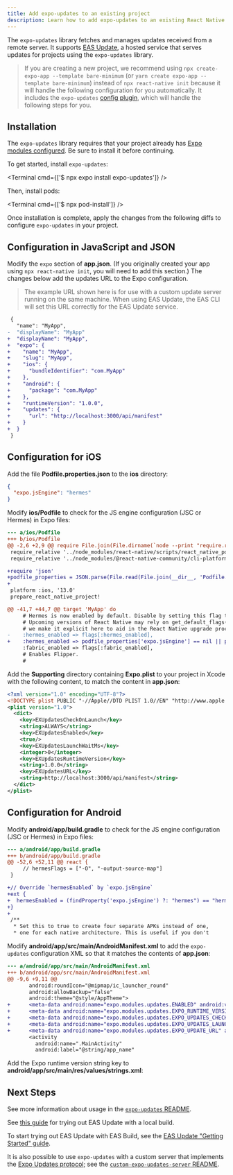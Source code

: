 ```yaml
---
title: Add expo-updates to an existing project
description: Learn how to add expo-updates to an existing React Native project.
---
```



The `expo-updates` library fetches and manages updates received from a remote server. It supports [EAS Update](/eas-update/introduction), a hosted service that serves updates for projects using the `expo-updates` library.

> If you are creating a new project, we recommend using `npx create-expo-app --template bare-minimum` (or `yarn create expo-app --template bare-minimum`) instead of `npx react-native init` because it will handle the following configuration for you automatically. It includes the `expo-updates` [config plugin](/config-plugins/introduction/), which will handle the following steps for you.

## Installation

The `expo-updates` library requires that your project already has [Expo modules configured](/bare/installing-expo-modules). Be sure to install it before continuing.

To get started, install `expo-updates`:

<Terminal cmd={['$ npx expo install expo-updates']} />

Then, install pods:

<Terminal cmd={['$ npx pod-install']} />

Once installation is complete, apply the changes from the following diffs to configure `expo-updates` in your project.

## Configuration in JavaScript and JSON

Modify the `expo` section of **app.json**. (If you originally created your app using `npx react-native init`, you will need to add this section.)
The changes below add the updates URL to the Expo configuration.

> The example URL shown here is for use with a custom update server running on the same machine. When using EAS Update, the EAS CLI will set this URL correctly for the EAS Update service.

```diff app.json
 {
   "name": "MyApp",
-  "displayName": "MyApp"
+  "displayName": "MyApp",
+  "expo": {
+    "name": "MyApp",
+    "slug": "MyApp",
+    "ios": {
+      "bundleIdentifier": "com.MyApp"
+    },
+    "android": {
+      "package": "com.MyApp"
+    },
+    "runtimeVersion": "1.0.0",
+    "updates": {
+      "url": "http://localhost:3000/api/manifest"
+    }
+  }
 }
```

## Configuration for iOS

Add the file **Podfile.properties.json** to the **ios** directory:

```json ios/Podfile.properties.json
{
  "expo.jsEngine": "hermes"
}
```

Modify **ios/Podfile** to check for the JS engine configuration (JSC or Hermes) in Expo files:

```diff ios/Podfile
--- a/ios/Podfile
+++ b/ios/Podfile
@@ -2,6 +2,9 @@ require File.join(File.dirname(`node --print "require.resolve('expo/package.json
 require_relative '../node_modules/react-native/scripts/react_native_pods'
 require_relative '../node_modules/@react-native-community/cli-platform-ios/native_modules'

+require 'json'
+podfile_properties = JSON.parse(File.read(File.join(__dir__, 'Podfile.properties.json'))) rescue {}
+
 platform :ios, '13.0'
 prepare_react_native_project!

@@ -41,7 +44,7 @@ target 'MyApp' do
     # Hermes is now enabled by default. Disable by setting this flag to false.
     # Upcoming versions of React Native may rely on get_default_flags(), but
     # we make it explicit here to aid in the React Native upgrade process.
-    :hermes_enabled => flags[:hermes_enabled],
+    :hermes_enabled => podfile_properties['expo.jsEngine'] == nil || podfile_properties['expo.jsEngine'] == 'hermes',
     :fabric_enabled => flags[:fabric_enabled],
     # Enables Flipper.
     #

```

Add the **Supporting** directory containing **Expo.plist** to your project in Xcode with the following content, to match the content in **app.json**:

```xml Expo.plist
<?xml version="1.0" encoding="UTF-8"?>
<!DOCTYPE plist PUBLIC "-//Apple//DTD PLIST 1.0//EN" "http://www.apple.com/DTDs/PropertyList-1.0.dtd">
<plist version="1.0">
  <dict>
    <key>EXUpdatesCheckOnLaunch</key>
    <string>ALWAYS</string>
    <key>EXUpdatesEnabled</key>
    <true/>
    <key>EXUpdatesLaunchWaitMs</key>
    <integer>0</integer>
    <key>EXUpdatesRuntimeVersion</key>
    <string>1.0.0</string>
    <key>EXUpdatesURL</key>
    <string>http://localhost:3000/api/manifest</string>
  </dict>
</plist>
```

## Configuration for Android

Modify **android/app/build.gradle** to check for the JS engine configuration (JSC or Hermes) in Expo files:

```diff android/app/build.gradle
--- a/android/app/build.gradle
+++ b/android/app/build.gradle
@@ -52,6 +52,11 @@ react {
     // hermesFlags = ["-O", "-output-source-map"]
 }

+// Override `hermesEnabled` by `expo.jsEngine`
+ext {
+  hermesEnabled = (findProperty('expo.jsEngine') ?: "hermes") == "hermes"
+}
+
 /**
  * Set this to true to create four separate APKs instead of one,
  * one for each native architecture. This is useful if you don't
```

Modify **android/app/src/main/AndroidManifest.xml** to add the `expo-updates` configuration XML so that it matches the contents of **app.json**:

```diff android/app/src/main/AndroidManifest.xml
--- a/android/app/src/main/AndroidManifest.xml
+++ b/android/app/src/main/AndroidManifest.xml
@@ -9,6 +9,11 @@
       android:roundIcon="@mipmap/ic_launcher_round"
       android:allowBackup="false"
       android:theme="@style/AppTheme">
+      <meta-data android:name="expo.modules.updates.ENABLED" android:value="true"/>
+      <meta-data android:name="expo.modules.updates.EXPO_RUNTIME_VERSION" android:value="@string/expo_runtime_version"/>
+      <meta-data android:name="expo.modules.updates.EXPO_UPDATES_CHECK_ON_LAUNCH" android:value="ALWAYS"/>
+      <meta-data android:name="expo.modules.updates.EXPO_UPDATES_LAUNCH_WAIT_MS" android:value="0"/>
+      <meta-data android:name="expo.modules.updates.EXPO_UPDATE_URL" android:value="http://localhost:3000/api/manifest"/>
       <activity
         android:name=".MainActivity"
         android:label="@string/app_name"
```

Add the Expo runtime version string key to **android/app/src/main/res/values/strings.xml**:

<DiffBlock source="/static/diffs/expo-update-strings-xml.diff" />

## Next Steps

See more information about usage in the [`expo-updates` README](https://github.com/expo/expo/tree/main/packages/expo-updates/README.md).

See [this guide](/eas-update/build-locally/) for trying out EAS Update with a local build.

To start trying out EAS Update with EAS Build, see the [EAS Update "Getting Started" guide](/eas-update/getting-started/).

It is also possible to use `expo-updates` with a custom server that implements the [Expo Updates protocol](/technical-specs/expo-updates-1/); see the [`custom-expo-updates-server` README](https://github.com/expo/custom-expo-updates-server#readme).

